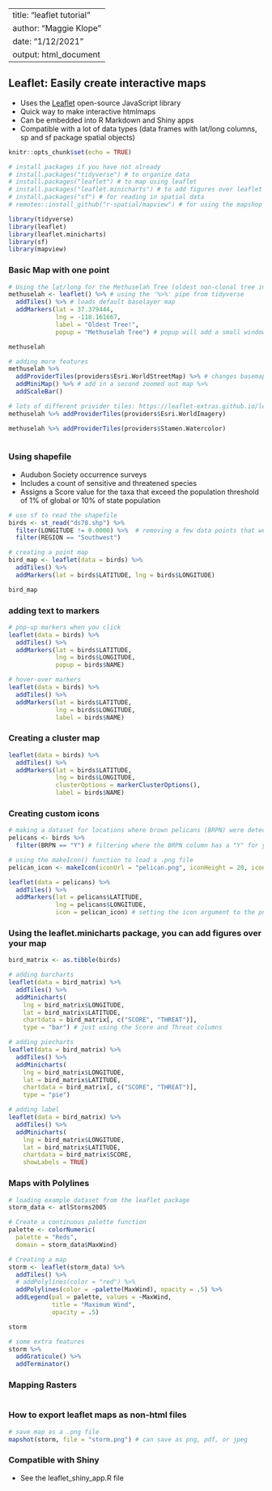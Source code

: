
---
title: "leaflet tutorial"
author: "Maggie Klope"
date: "1/12/2021"
output: html_document
---

## Leaflet: Easily create interactive maps

- Uses the [Leaflet](https://leafletjs.com/index.html) open-source JavaScript library
- Quick way to make interactive htmlmaps
- Can be embedded into R Markdown and Shiny apps
- Compatible with a lot of data types (data frames with lat/long columns, sp and sf package spatial objects)

```r
knitr::opts_chunk$set(echo = TRUE)

# install packages if you have not already
# install.packages("tidyverse") # to organize data
# install.packages("leaflet") # to map using leaflet
# install.packages("leaflet.minicharts") # to add figures over leaflet map
# install.packages("sf") # for reading in spatial data
# remotes::install_github("r-spatial/mapview") # for using the mapshop function to save maps

library(tidyverse)
library(leaflet)
library(leaflet.minicharts)
library(sf)
library(mapview)

```

### Basic Map with one point
```r

# Using the lat/long for the Methuselah Tree (oldest non-clonal tree in the world!)
methuselah <- leaflet() %>% # using the '%>%' pipe from tidyverse
  addTiles() %>% # loads default baselayer map
  addMarkers(lat = 37.379444, 
             lng = -118.161667, 
             label = "Oldest Tree!",
             popup = "Methuselah Tree") # popup will add a small window that appear over the point

methuselah

# adding more features
methuselah %>% 
  addProviderTiles(providers$Esri.WorldStreetMap) %>% # changes basemap
  addMiniMap() %>% # add in a second zoomed out map %>% 
  addScaleBar()

# lots of different privider tiles: https://leaflet-extras.github.io/leaflet-providers/preview/
methuselah %>% addProviderTiles(providers$Esri.WorldImagery)

methuselah %>% addProviderTiles(providers$Stamen.Watercolor)
  
```

### Using shapefile

- Audubon Society occurrence surveys
- Includes a count of sensitive and threatened species
- Assigns a Score value for the taxa that exceed the population threshold of 1% of global or 10% of state population

```r

# use sf to read the shapefile
birds <- st_read("ds78.shp") %>% 
  filter(LONGITUDE != 0.0000) %>%  # removing a few data points that were missing lat/long
  filter(REGION == "Southwest")

# creating a point map
bird_map <- leaflet(data = birds) %>% 
  addTiles() %>% 
  addMarkers(lat = birds$LATITUDE, lng = birds$LONGITUDE)

bird_map


```

### adding text to markers

```r

# pop-up markers when you click
leaflet(data = birds) %>% 
  addTiles() %>% 
  addMarkers(lat = birds$LATITUDE, 
             lng = birds$LONGITUDE, 
             popup = birds$NAME)

# hover-over markers
leaflet(data = birds) %>% 
  addTiles() %>% 
  addMarkers(lat = birds$LATITUDE, 
             lng = birds$LONGITUDE, 
             label = birds$NAME)


```

### Creating a cluster map
```r
leaflet(data = birds) %>%
  addTiles() %>%
  addMarkers(lat = birds$LATITUDE, 
             lng = birds$LONGITUDE,
             clusterOptions = markerClusterOptions(),
             label = birds$NAME)

```

### Creating custom icons
```r

# making a dataset for locations where brown pelicans (BRPN) were detected
pelicans <- birds %>% 
  filter(BRPN == "Y") # filtering where the BRPN column has a "Y" for yes

# using the makeIcon() function to load a .png file
pelican_icon <- makeIcon(iconUrl = "pelican.png", iconHeight = 20, iconWidth = 20)

leaflet(data = pelicans) %>% 
  addTiles() %>% 
  addMarkers(lat = pelicans$LATITUDE, 
             lng = pelicans$LONGITUDE, 
             icon = pelican_icon) # setting the icon argument to the png that we loaded

```

### Using the leaflet.minicharts package, you can add figures over your map	
```r
bird_matrix <- as.tibble(birds)

# adding barcharts	
leaflet(data = bird_matrix) %>% 	
  addTiles() %>% 	
  addMinicharts(	
    lng = bird_matrix$LONGITUDE,	
    lat = bird_matrix$LATITUDE,	
    chartdata = bird_matrix[, c("SCORE", "THREAT")],	
    type = "bar") # just using the Score and Threat columns	

# adding piecharts	
leaflet(data = bird_matrix) %>% 	
  addTiles() %>% 	
  addMinicharts(	
    lng = bird_matrix$LONGITUDE,	
    lat = bird_matrix$LATITUDE,	
    chartdata = bird_matrix[, c("SCORE", "THREAT")],	
    type = "pie")	

# adding label	
leaflet(data = bird_matrix) %>% 	
  addTiles() %>% 	
  addMinicharts(	
    lng = bird_matrix$LONGITUDE,	
    lat = bird_matrix$LATITUDE,	
    chartdata = bird_matrix$SCORE,	
    showLabels = TRUE)	
```	

### Maps with Polylines	

```r
# loading example dataset from the leaflet package	
storm_data <- atlStorms2005	

# Create a continuous palette function	
palette <- colorNumeric(	
  palette = "Reds",	
  domain = storm_data$MaxWind)	

# Creating a map
storm <- leaflet(storm_data) %>% 	
  addTiles() %>% 	
  # addPolylines(color = "red") %>% 	
  addPolylines(color = ~palette(MaxWind), opacity = .5) %>% 	
  addLegend(pal = palette, values = ~MaxWind, 	
            title = "Maximum Wind", 	
            opacity = .5)	

storm	

# some extra features	
storm %>% 	
  addGraticule() %>% 	
  addTerminator()	
```	

### Mapping Rasters

```r



```


### How to export leaflet maps as non-html files

```r

# save map as a .png file
mapshot(storm, file = "storm.png") # can save as png, pdf, or jpeg

```


### Compatible with Shiny	

- See the leaflet_shiny_app.R file